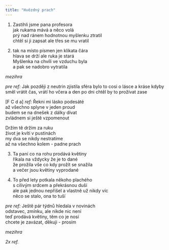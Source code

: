 ```yaml
---
title: "Hvězdný prach"
---
```


1. Zastihli jsme pana profesora\
   jak rukama mává a něco volá\
   prý nad ránem hodnotnou myšlenku ztratil\
   chtěl si ji zapsat ale třes se mu vratil

2. tak na místo písmen jen klikata čára\
   hlava se drží ale ruka je stará\
   Myšlenka na chvíli ve vzduchu byla\
   a pak se nadobro vytratila

_mezihra_

_pre ref:_ Jak později z neutrin zjistila sféra
bylo to cosi o lásce a kráse
kdyby směl vrátit čas, vrátí ho včera
a den po dni chtěl by to prožívat zase

[F C d a]
_ref:_ Řekni mi lásko podesáté\
až všechno splyne v jeden proud\
budem se na dnešek z dálky dívat\
zvládnem si ještě vzpomenout

Držím tě držím za ruku\
život je kvítí v pustinách\
my dva se nikdy nestratíme\
až na všechno kolem - padne prach

3. Ta paní co na rohu prodává květiny\
   říkala na vždycky že je to dané\
   že prožila vše co kdy prožít se snažila\
   a večer jsou květiny vyprodané

4. To před lety potkala někoho plachého\
   s cilivým srdcem a překrásnou duší\
   ale pak jednou nepřišel a vlastně už nikdy víc\
   něco se stalo, ona to tuší

_pre ref:_ Ještě pár týdnů hledala v novinách\
odstavec, zmínku, ale nikde nic není\
teď prodává květiny, těm co je nosí\
chcete je zavázat, děkuji - prosím

_mezihra_

_2x ref._
